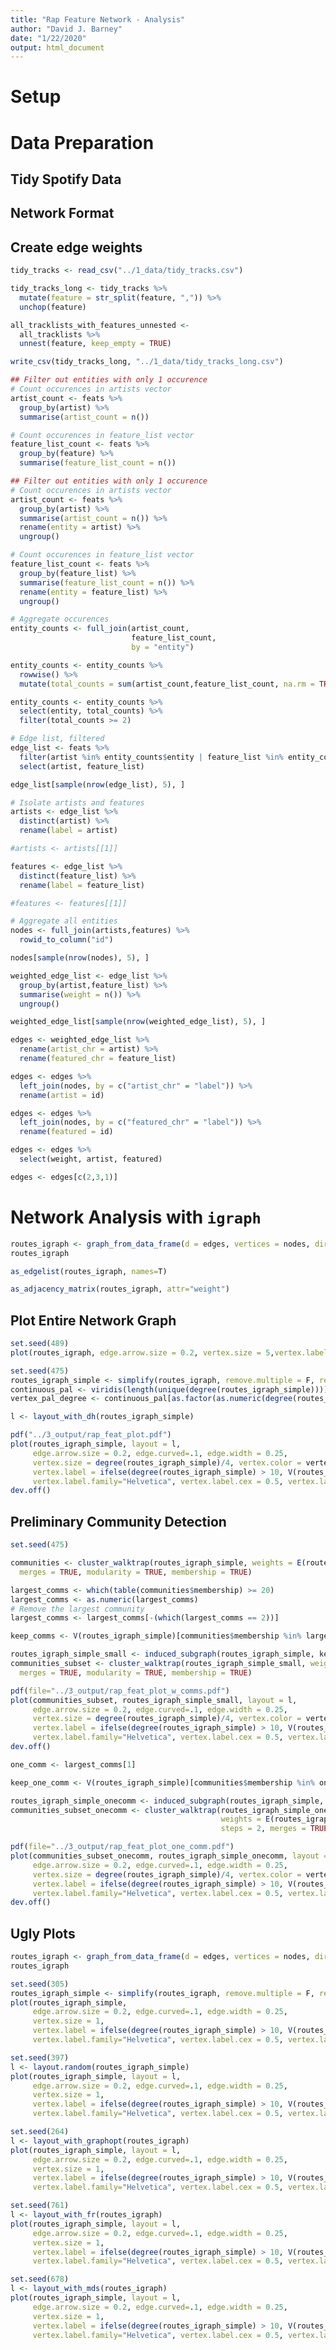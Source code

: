 ```yaml
---
title: "Rap Feature Network - Analysis"
author: "David J. Barney"
date: "1/22/2020"
output: html_document
---
```


# Setup

# Data Preparation
## Tidy Spotify Data

## Network Format 

## Create edge weights
```r
tidy_tracks <- read_csv("../1_data/tidy_tracks.csv")

tidy_tracks_long <- tidy_tracks %>%
  mutate(feature = str_split(feature, ",")) %>%
  unchop(feature)

all_tracklists_with_features_unnested <-
  all_tracklists %>%
  unnest(feature, keep_empty = TRUE)

write_csv(tidy_tracks_long, "../1_data/tidy_tracks_long.csv")
```

```r
## Filter out entities with only 1 occurence
# Count occurences in artists vector
artist_count <- feats %>%
  group_by(artist) %>%
  summarise(artist_count = n()) 

# Count occurences in feature_list vector
feature_list_count <- feats %>%
  group_by(feature) %>%
  summarise(feature_list_count = n())
```

```r
## Filter out entities with only 1 occurence
# Count occurences in artists vector
artist_count <- feats %>%
  group_by(artist) %>%
  summarise(artist_count = n()) %>%
  rename(entity = artist) %>%
  ungroup()

# Count occurences in feature_list vector
feature_list_count <- feats %>%
  group_by(feature_list) %>%
  summarise(feature_list_count = n()) %>%
  rename(entity = feature_list) %>%
  ungroup()

# Aggregate occurences
entity_counts <- full_join(artist_count, 
                           feature_list_count,
                           by = "entity")

entity_counts <- entity_counts %>%
  rowwise() %>%
  mutate(total_counts = sum(artist_count,feature_list_count, na.rm = TRUE))

entity_counts <- entity_counts %>%
  select(entity, total_counts) %>%
  filter(total_counts >= 2)
```

```r
# Edge list, filtered
edge_list <- feats %>%
  filter(artist %in% entity_counts$entity | feature_list %in% entity_counts$entity) %>%
  select(artist, feature_list)

edge_list[sample(nrow(edge_list), 5), ]
``` 

```r
# Isolate artists and features
artists <- edge_list %>%
  distinct(artist) %>% 
  rename(label = artist)

#artists <- artists[[1]]

features <- edge_list %>%
  distinct(feature_list) %>% 
  rename(label = feature_list)

#features <- features[[1]]

# Aggregate all entities
nodes <- full_join(artists,features) %>%
  rowid_to_column("id")

nodes[sample(nrow(nodes), 5), ]
```

```r
weighted_edge_list <- edge_list %>%
  group_by(artist,feature_list) %>%
  summarise(weight = n()) %>%
  ungroup()

weighted_edge_list[sample(nrow(weighted_edge_list), 5), ]
```

```r
edges <- weighted_edge_list %>%
  rename(artist_chr = artist) %>%
  rename(featured_chr = feature_list)

edges <- edges %>% 
  left_join(nodes, by = c("artist_chr" = "label")) %>%
  rename(artist = id)

edges <- edges %>%
  left_join(nodes, by = c("featured_chr" = "label")) %>%
  rename(featured = id) 

edges <- edges %>%
  select(weight, artist, featured)

edges <- edges[c(2,3,1)]
```

# Network Analysis with `igraph`
```r
routes_igraph <- graph_from_data_frame(d = edges, vertices = nodes, directed = TRUE)
routes_igraph
```

```r
as_edgelist(routes_igraph, names=T)
```

```r
as_adjacency_matrix(routes_igraph, attr="weight")
```

## Plot Entire Network Graph
```r
set.seed(489)
plot(routes_igraph, edge.arrow.size = 0.2, vertex.size = 5,vertex.label = NA)
```

```r
set.seed(475)
routes_igraph_simple <- simplify(routes_igraph, remove.multiple = F, remove.loops = T) 
continuous_pal <- viridis(length(unique(degree(routes_igraph_simple))))
vertex_pal_degree <- continuous_pal[as.factor(as.numeric(degree(routes_igraph_simple)))]

l <- layout_with_dh(routes_igraph_simple)

pdf("../3_output/rap_feat_plot.pdf")
plot(routes_igraph_simple, layout = l, 
     edge.arrow.size = 0.2, edge.curved=.1, edge.width = 0.25, 
     vertex.size = degree(routes_igraph_simple)/4, vertex.color = vertex_pal_degree,
     vertex.label = ifelse(degree(routes_igraph_simple) > 10, V(routes_igraph_simple)$label, NA),
     vertex.label.family="Helvetica", vertex.label.cex = 0.5, vertex.label.dist = 1, vertex.label.color="black")
dev.off()
```

## Preliminary Community Detection
```r
set.seed(475)

communities <- cluster_walktrap(routes_igraph_simple, weights = E(routes_igraph_simple)$weight, steps = 2,
  merges = TRUE, modularity = TRUE, membership = TRUE)

largest_comms <- which(table(communities$membership) >= 20)
largest_comms <- as.numeric(largest_comms)
# Remove the largest community
largest_comms <- largest_comms[-(which(largest_comms == 2))]

keep_comms <- V(routes_igraph_simple)[communities$membership %in% largest_comms]

routes_igraph_simple_small <- induced_subgraph(routes_igraph_simple, keep_comms)
communities_subset <- cluster_walktrap(routes_igraph_simple_small, weights = E(routes_igraph_simple_small)$weight, steps = 2,
  merges = TRUE, modularity = TRUE, membership = TRUE)

pdf(file="../3_output/rap_feat_plot_w_comms.pdf")
plot(communities_subset, routes_igraph_simple_small, layout = l, 
     edge.arrow.size = 0.2, edge.curved=.1, edge.width = 0.25,
     vertex.size = degree(routes_igraph_simple)/4, vertex.color = vertex_pal_degree,
     vertex.label = ifelse(degree(routes_igraph_simple) > 10, V(routes_igraph_simple)$label, NA),
     vertex.label.family="Helvetica", vertex.label.cex = 0.5, vertex.label.dist = 1, vertex.label.color="black")
dev.off()
```

```r
one_comm <- largest_comms[1]

keep_one_comm <- V(routes_igraph_simple)[communities$membership %in% one_comm]

routes_igraph_simple_onecomm <- induced_subgraph(routes_igraph_simple, keep_one_comm)
communities_subset_onecomm <- cluster_walktrap(routes_igraph_simple_onecomm, 
                                               weights = E(routes_igraph_simple_small)$weight, 
                                               steps = 2, merges = TRUE, modularity = TRUE, membership = TRUE)

pdf(file="../3_output/rap_feat_plot_one_comm.pdf")
plot(communities_subset_onecomm, routes_igraph_simple_onecomm, layout = l, 
     edge.arrow.size = 0.2, edge.curved=.1, edge.width = 0.25,
     vertex.size = degree(routes_igraph_simple)/4, vertex.color = vertex_pal_degree,
     vertex.label = ifelse(degree(routes_igraph_simple) > 10, V(routes_igraph_simple)$label, NA),
     vertex.label.family="Helvetica", vertex.label.cex = 0.5, vertex.label.dist = 1, vertex.label.color="black")
dev.off()
```

## Ugly Plots

```r
routes_igraph <- graph_from_data_frame(d = edges, vertices = nodes, directed = TRUE)
routes_igraph
```

```r
set.seed(305)
routes_igraph_simple <- simplify(routes_igraph, remove.multiple = F, remove.loops = T) 
plot(routes_igraph_simple, 
     edge.arrow.size = 0.2, edge.curved=.1, edge.width = 0.25,
     vertex.size = 1,
     vertex.label = ifelse(degree(routes_igraph_simple) > 10, V(routes_igraph_simple)$label, NA),
     vertex.label.family="Helvetica", vertex.label.cex = 0.5, vertex.label.dist = 3, vertex.label.color="black") 
```

```r
set.seed(397)
l <- layout.random(routes_igraph_simple)
plot(routes_igraph_simple, layout = l,
     edge.arrow.size = 0.2, edge.curved=.1, edge.width = 0.25,
     vertex.size = 1, 
     vertex.label = ifelse(degree(routes_igraph_simple) > 10, V(routes_igraph_simple)$label, NA),
     vertex.label.family="Helvetica", vertex.label.cex = 0.5, vertex.label.dist = 3, vertex.label.color="black") 
```


```r
set.seed(264)
l <- layout_with_graphopt(routes_igraph)
plot(routes_igraph_simple, layout = l,
     edge.arrow.size = 0.2, edge.curved=.1, edge.width = 0.25,
     vertex.size = 1, 
     vertex.label = ifelse(degree(routes_igraph_simple) > 10, V(routes_igraph_simple)$label, NA),
     vertex.label.family="Helvetica", vertex.label.cex = 0.5, vertex.label.dist = 3, vertex.label.color="black")
```

```r
set.seed(761)
l <- layout_with_fr(routes_igraph)
plot(routes_igraph_simple, layout = l,
     edge.arrow.size = 0.2, edge.curved=.1, edge.width = 0.25,
     vertex.size = 1, 
     vertex.label = ifelse(degree(routes_igraph_simple) > 10, V(routes_igraph_simple)$label, NA),
     vertex.label.family="Helvetica", vertex.label.cex = 0.5, vertex.label.dist = 3, vertex.label.color="black")
```

```r
set.seed(678)
l <- layout_with_mds(routes_igraph)
plot(routes_igraph_simple, layout = l,
     edge.arrow.size = 0.2, edge.curved=.1, edge.width = 0.25,
     vertex.size = 1, 
     vertex.label = ifelse(degree(routes_igraph_simple) > 10, V(routes_igraph_simple)$label, NA),
     vertex.label.family="Helvetica", vertex.label.cex = 0.5, vertex.label.dist = 3, vertex.label.color="black")
```
